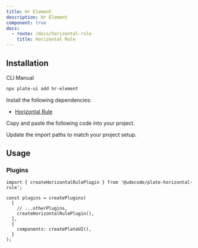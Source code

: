 ```yaml
---
title: Hr Element
description: Hr Element
component: true
docs:
  - route: /docs/horizontal-rule
    title: Horizontal Rule
---
```


<ComponentPreview name="playground-demo" id="hr" />

## Installation

<Tabs defaultValue="cli">

<TabsList>
<TabsTrigger value="cli">CLI</TabsTrigger>
<TabsTrigger value="manual">Manual</TabsTrigger>
</TabsList>
<TabsContent value="cli">

```bash
npx plate-ui add hr-element
```

</TabsContent>

<TabsContent value="manual">

<Steps>

<Step>

Install the following dependencies:

- [Horizontal Rule](/docs/horizontal-rule)

</Step>

<Step>Copy and paste the following code into your project.</Step>

<ComponentSource name="hr-element" />

<Step>Update the import paths to match your project setup.</Step>

</Steps>

</TabsContent>

</Tabs>

## Usage

### Plugins

```tsx
import { createHorizontalRulePlugin } from '@udecode/plate-horizontal-rule';

const plugins = createPlugins(
  [
    // ...otherPlugins,
    createHorizontalRulePlugin(),
  ],
  {
    components: createPlateUI(),
  }
);
```
